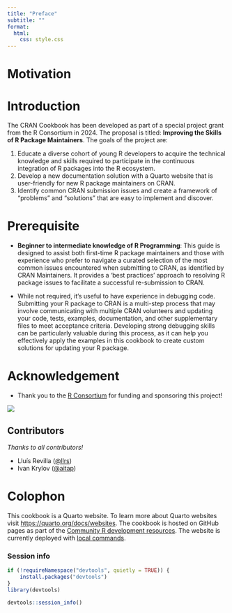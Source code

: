 ```yaml
---
title: "Preface"
subtitle: ""
format: 
  html:
    css: style.css
---
```


# Motivation

<!-- add this --> 

# Introduction

The CRAN Cookbook has been developed as part of a special project grant from the R Consortium in 2024. The proposal is titled: **Improving the Skills of R Package Maintainers**. The goals of the project are:

1. Educate a diverse cohort of young R developers to acquire the technical knowledge and skills required to participate in the continuous integration of R packages into the R ecosystem.
2. Develop a new documentation solution with a Quarto website that is user-friendly for new R package maintainers on CRAN.
3. Identify common CRAN submission issues and create a framework of "problems" and "solutions" that are easy to implement and discover.

<!-- add more -->

# Prerequisite

- **Beginner to intermediate knowledge of R Programming**: This guide is designed to assist both first-time R package maintainers and those with experience who prefer to navigate a curated selection of the most common issues encountered when submitting to CRAN, as identified by CRAN Maintainers. It provides a 'best practices' approach to resolving R package issues to facilitate a successful re-submission to CRAN.


- While not required, it's useful to have experience in debugging code. Submitting your R package to CRAN is a multi-step process that may involve communicating with multiple CRAN volunteers and updating your code, tests, examples, documentation, and other supplementary files to meet acceptance criteria. Developing strong debugging skills can be particularly valuable during this process, as it can help you effectively apply the examples in this cookbook to create custom solutions for updating your R package.


# Acknowledgement

- Thank you to the [R Consortium](https://www.r-consortium.org/) for funding and sponsoring this project!

![](https://raw.githubusercontent.com/RConsortium/artwork/main/r_consortium/R_Consortium-logo-horizontal-color.svg){fig-align="left"}

## Contributors

_Thanks to all contributors!_

- Lluís Revilla ([@llrs](https://github.com/llrs))\
- Ivan Krylov ([@aitap](https://github.com/aitap))

# Colophon

This cookbook is a Quarto website. To learn more about Quarto websites visit <https://quarto.org/docs/websites>. The cookbook is hosted on GitHub pages as part of the [Community R development resources](https://github.com/r-devel). The website is currently deployed with [local commands](https://github.com/r-devel/cran-cookbook/wiki/GitHub-Pages-Deployment).

### Session info 

```r
if (!requireNamespace("devtools", quietly = TRUE)) {
    install.packages("devtools")
}
library(devtools)

devtools::session_info()
```
